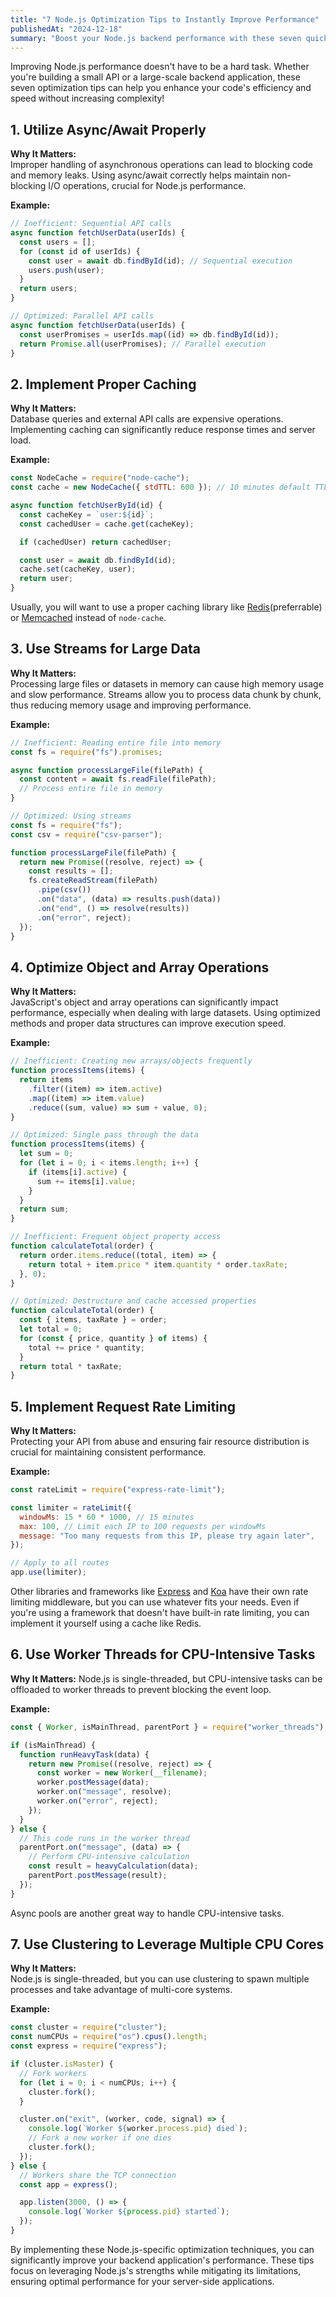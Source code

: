 ```yaml
---
title: "7 Node.js Optimization Tips to Instantly Improve Performance"
publishedAt: "2024-12-18"
summary: "Boost your Node.js backend performance with these seven quick and effective optimization tips."
---
```


Improving Node.js performance doesn't have to be a hard task. Whether you're building a small API or a large-scale backend application, these seven optimization tips can help you enhance your code's efficiency and speed without increasing complexity!

## 1. Utilize Async/Await Properly

**Why It Matters:**  
Improper handling of asynchronous operations can lead to blocking code and memory leaks. Using async/await correctly helps maintain non-blocking I/O operations, crucial for Node.js performance.

**Example:**

```javascript
// Inefficient: Sequential API calls
async function fetchUserData(userIds) {
  const users = [];
  for (const id of userIds) {
    const user = await db.findById(id); // Sequential execution
    users.push(user);
  }
  return users;
}

// Optimized: Parallel API calls
async function fetchUserData(userIds) {
  const userPromises = userIds.map((id) => db.findById(id));
  return Promise.all(userPromises); // Parallel execution
}
```

## 2. Implement Proper Caching

**Why It Matters:**  
Database queries and external API calls are expensive operations. Implementing caching can significantly reduce response times and server load.

**Example:**

```javascript
const NodeCache = require("node-cache");
const cache = new NodeCache({ stdTTL: 600 }); // 10 minutes default TTL

async function fetchUserById(id) {
  const cacheKey = `user:${id}`;
  const cachedUser = cache.get(cacheKey);

  if (cachedUser) return cachedUser;

  const user = await db.findById(id);
  cache.set(cacheKey, user);
  return user;
}
```

Usually, you will want to use a proper caching library like [Redis](https://redis.io/)(preferrable) or [Memcached](https://memcached.org/) instead of `node-cache`.

## 3. Use Streams for Large Data

**Why It Matters:**  
Processing large files or datasets in memory can cause high memory usage and slow performance. Streams allow you to process data chunk by chunk, thus reducing memory usage and improving performance.

**Example:**

```javascript
// Inefficient: Reading entire file into memory
const fs = require("fs").promises;

async function processLargeFile(filePath) {
  const content = await fs.readFile(filePath);
  // Process entire file in memory
}

// Optimized: Using streams
const fs = require("fs");
const csv = require("csv-parser");

function processLargeFile(filePath) {
  return new Promise((resolve, reject) => {
    const results = [];
    fs.createReadStream(filePath)
      .pipe(csv())
      .on("data", (data) => results.push(data))
      .on("end", () => resolve(results))
      .on("error", reject);
  });
}
```

## 4. Optimize Object and Array Operations

**Why It Matters:**  
JavaScript's object and array operations can significantly impact performance, especially when dealing with large datasets. Using optimized methods and proper data structures can improve execution speed.

**Example:**

```javascript
// Inefficient: Creating new arrays/objects frequently
function processItems(items) {
  return items
    .filter((item) => item.active)
    .map((item) => item.value)
    .reduce((sum, value) => sum + value, 0);
}

// Optimized: Single pass through the data
function processItems(items) {
  let sum = 0;
  for (let i = 0; i < items.length; i++) {
    if (items[i].active) {
      sum += items[i].value;
    }
  }
  return sum;
}

// Inefficient: Frequent object property access
function calculateTotal(order) {
  return order.items.reduce((total, item) => {
    return total + item.price * item.quantity * order.taxRate;
  }, 0);
}

// Optimized: Destructure and cache accessed properties
function calculateTotal(order) {
  const { items, taxRate } = order;
  let total = 0;
  for (const { price, quantity } of items) {
    total += price * quantity;
  }
  return total * taxRate;
}
```

## 5. Implement Request Rate Limiting

**Why It Matters:**  
Protecting your API from abuse and ensuring fair resource distribution is crucial for maintaining consistent performance.

**Example:**

```javascript
const rateLimit = require("express-rate-limit");

const limiter = rateLimit({
  windowMs: 15 * 60 * 1000, // 15 minutes
  max: 100, // Limit each IP to 100 requests per windowMs
  message: "Too many requests from this IP, please try again later",
});

// Apply to all routes
app.use(limiter);
```

Other libraries and frameworks like [Express](https://expressjs.com/) and [Koa](https://koajs.com/) have their own rate limiting middleware, but you can use whatever fits your needs. Even if you're using a framework that doesn't have built-in rate limiting, you can implement it yourself using a cache like Redis.

## 6. Use Worker Threads for CPU-Intensive Tasks

**Why It Matters:**
Node.js is single-threaded, but CPU-intensive tasks can be offloaded to worker threads to prevent blocking the event loop.

**Example:**

```javascript
const { Worker, isMainThread, parentPort } = require("worker_threads");

if (isMainThread) {
  function runHeavyTask(data) {
    return new Promise((resolve, reject) => {
      const worker = new Worker(__filename);
      worker.postMessage(data);
      worker.on("message", resolve);
      worker.on("error", reject);
    });
  }
} else {
  // This code runs in the worker thread
  parentPort.on("message", (data) => {
    // Perform CPU-intensive calculation
    const result = heavyCalculation(data);
    parentPort.postMessage(result);
  });
}
```

Async pools are another great way to handle CPU-intensive tasks.

## 7. Use Clustering to Leverage Multiple CPU Cores

**Why It Matters:**  
Node.js is single-threaded, but you can use clustering to spawn multiple processes and take advantage of multi-core systems.

**Example:**

```javascript
const cluster = require("cluster");
const numCPUs = require("os").cpus().length;
const express = require("express");

if (cluster.isMaster) {
  // Fork workers
  for (let i = 0; i < numCPUs; i++) {
    cluster.fork();
  }

  cluster.on("exit", (worker, code, signal) => {
    console.log(`Worker ${worker.process.pid} died`);
    // Fork a new worker if one dies
    cluster.fork();
  });
} else {
  // Workers share the TCP connection
  const app = express();

  app.listen(3000, () => {
    console.log(`Worker ${process.pid} started`);
  });
}
```

By implementing these Node.js-specific optimization techniques, you can significantly improve your backend application's performance. These tips focus on leveraging Node.js's strengths while mitigating its limitations, ensuring optimal performance for your server-side applications.
